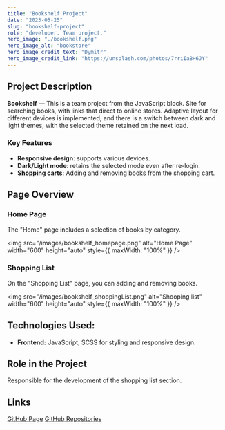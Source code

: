 ```yaml
---
title: "Bookshelf Project"
date: "2023-05-25"
slug: "bookshelf-project"
role: "developer. Team project."
hero_image: "./bookshelf.png"
hero_image_alt: "bookstore"
hero_image_credit_text: "Dymitr"
hero_image_credit_link: "https://unsplash.com/photos/7rriIaBH6JY"
---
```




<div style={{
  display: "flex",
  alignItems: "center",
  flexDirection: "column",  
  backgroundColor: "#c8c9ce",
  borderRadius: "10px",
  padding: "30px",
}}>

## <Trans i18nKey="opis">Project Description</Trans>

**Bookshelf** — <Trans i18nKey="opis_2_1">This is a team project from the JavaScript block. Site for searching books, with links that direct to online stores. Adaptive layout for different devices is implemented, and there is a switch between dark and light themes, with the selected theme retained on the next load.</Trans>

### <Trans i18nKey="possibility">Key Features</Trans>

- **<Trans i18nKey="possibility_1">Responsive design</Trans>**: <Trans i18nKey="possibility_1_desc">supports various devices.</Trans>
- **<Trans i18nKey="possibility_2">Dark/Light mode</Trans>**: <Trans i18nKey="possibility_2_desc">retains the selected mode even after re-login.</Trans>
- **<Trans i18nKey="possibility_4">Shopping carts</Trans>**: <Trans i18nKey="possibility_4_1">Adding and removing books from the shopping cart.</Trans>

## <Trans i18nKey="page_overview">Page Overview</Trans>

### <Trans i18nKey="home_page_title">Home Page</Trans>

<Trans i18nKey="home_page_1">
  The "Home" page includes a selection of books by category.
</Trans>

<img
  src="/images/bookshelf_homepage.png"
  alt="Home Page"
  width="600"
  height="auto"
  style={{ maxWidth: "100%" }}
/>

### <Trans i18nKey="shoopinglist">Shopping List</Trans>

<Trans i18nKey="shoopinglist_1">
  On the "Shopping List" page, you can adding and removing books.
</Trans>

<img
  src="/images/bookshelf_shoppingList.png"
  alt="Shooping list"
  width="600"
  height="auto"
  style={{ maxWidth: "100%" }}
/>

## <Trans i18nKey="technologies">Technologies Used:</Trans>

- **Frontend:** <Trans i18nKey="technologies_1_1"> JavaScript, SCSS for styling and responsive design.</Trans>

## <Trans i18nKey="role_in_project">Role in the Project</Trans>

<Trans i18nKey="role_1">
  Responsible for the development of the shopping list section.
</Trans>

## <Trans i18nKey="link">Links</Trans>

<a href="https://tatiana2016.github.io/final-js/index.html">GitHub Page</a>
<a href="https://github.com/Tatiana2016/final-js">GitHub Repositories</a>
</div>
